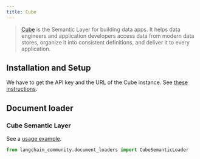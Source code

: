 ```yaml
---
title: Cube
---
```


>[Cube](https://cube.dev/) is the Semantic Layer for building data apps. It helps
> data engineers and application developers access data from modern data stores,
> organize it into consistent definitions, and deliver it to every application.

## Installation and Setup

We have to get the API key and the URL of the Cube instance. See
[these instructions](https://cube.dev/docs/product/apis-integrations/rest-api#configuration-base-path).


## Document loader

### Cube Semantic Layer

See a [usage example](/oss/python/integrations/document_loaders/cube_semantic).

```python
from langchain_community.document_loaders import CubeSemanticLoader
```
